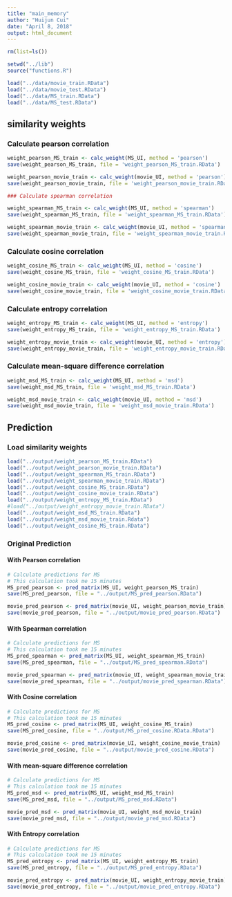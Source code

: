 ---
title: "main_memory"
author: "Huijun Cui"
date: "April 8, 2018"
output: html_document
---
```{R}
rm(list=ls())
```
```{r setup, include=FALSE}
setwd("../lib")
source("functions.R")
```
```{r}
load("../data/movie_train.RData")
load("../data/movie_test.RData")
load("../data/MS_train.RData")
load("../data/MS_test.RData")
```
## similarity weights
### Calculate pearson correlation
```{r}
weight_pearson_MS_train <- calc_weight(MS_UI, method = 'pearson')
save(weight_pearson_MS_train, file = 'weight_pearson_MS_train.RData')

weight_pearson_movie_train <- calc_weight(movie_UI, method = 'pearson')
save(weight_pearson_movie_train, file = 'weight_pearson_movie_train.RData')

### Calculate spearman correlation

weight_spearman_MS_train <- calc_weight(MS_UI, method = 'spearman')
save(weight_spearman_MS_train, file = 'weight_spearman_MS_train.RData')

weight_spearman_movie_train <- calc_weight(movie_UI, method = 'spearman')
save(weight_spearman_movie_train, file = 'weight_spearman_movie_train.RData')
```
### Calculate cosine correlation
```{r}
weight_cosine_MS_train <- calc_weight(MS_UI, method = 'cosine')
save(weight_cosine_MS_train, file = 'weight_cosine_MS_train.RData')

weight_cosine_movie_train <- calc_weight(movie_UI, method = 'cosine')
save(weight_cosine_movie_train, file = 'weight_cosine_movie_train.RData')
```
### Calculate entropy correlation
```{r}
weight_entropy_MS_train <- calc_weight(MS_UI, method = 'entropy')
save(weight_entropy_MS_train, file = 'weight_entropy_MS_train.RData')
```
```{r}
weight_entropy_movie_train <- calc_weight(movie_UI, method = 'entropy')
save(weight_entropy_movie_train, file = 'weight_entropy_movie_train.RData')
```
### Calculate mean-square difference correlation
```{r}
weight_msd_MS_train <- calc_weight(MS_UI, method = 'msd')
save(weight_msd_MS_train, file = 'weight_msd_MS_train.RData')
```
```{r}
weight_msd_movie_train <- calc_weight(movie_UI, method = 'msd')
save(weight_msd_movie_train, file = 'weight_msd_movie_train.RData')
```
## Prediction
### Load similarity weights
```{r}
load("../output/weight_pearson_MS_train.RData")
load("../output/weight_pearson_movie_train.RData")
load("../output/weight_spearman_MS_train.RData")
load("../output/weight_spearman_movie_train.RData")
load("../output/weight_cosine_MS_train.RData")
load("../output/weight_cosine_movie_train.RData")
load("../output/weight_entropy_MS_train.RData")
#load("../output/weight_entropy_movie_train.RData")
load("../output/weight_msd_MS_train.RData")
load("../output/weight_msd_movie_train.Rdata")
load("../output/weight_cosine_MS_train.RData")
```

### Original Prediction
#### With Pearson correlation
```{r web predict}
# Calculate predictions for MS
# This calculation took me 15 minutes
MS_pred_pearson <- pred_matrix(MS_UI, weight_pearson_MS_train)
save(MS_pred_pearson, file = "../output/MS_pred_pearson.RData")

movie_pred_pearson <- pred_matrix(movie_UI, weight_pearson_movie_train)
save(movie_pred_pearson, file = "../output/movie_pred_pearson.RData")
```
#### With Spearman correlation
```{r web predict}
# Calculate predictions for MS
# This calculation took me 15 minutes
MS_pred_spearman <- pred_matrix(MS_UI, weight_spearman_MS_train)
save(MS_pred_spearman, file = "../output/MS_pred_spearman.RData")

movie_pred_spearman <- pred_matrix(movie_UI, weight_spearman_movie_train)
save(movie_pred_spearman, file = "../output/movie_pred_spearman.RData")
```
#### With Cosine correlation
```{r web predict}
# Calculate predictions for MS
# This calculation took me 15 minutes
MS_pred_cosine <- pred_matrix(MS_UI, weight_cosine_MS_train)
save(MS_pred_cosine, file = "../output/MS_pred_cosine.RData.RData")

movie_pred_cosine <- pred_matrix(movie_UI, weight_cosine_movie_train)
save(movie_pred_cosine, file = "../output/movie_pred_cosine.RData")
```
#### With mean-square difference correlation
```{r web predict}
# Calculate predictions for MS
# This calculation took me 15 minutes
MS_pred_msd <- pred_matrix(MS_UI, weight_msd_MS_train)
save(MS_pred_msd, file = "../output/MS_pred_msd.RData")

movie_pred_msd <- pred_matrix(movie_UI, weight_msd_movie_train)
save(movie_pred_msd, file = "../output/movie_pred_msd.RData")
```
#### With Entropy correlation
```{r web predict}
# Calculate predictions for MS
# This calculation took me 15 minutes
MS_pred_entropy <- pred_matrix(MS_UI, weight_entropy_MS_train)
save(MS_pred_entropy, file = "../output/MS_pred_entropy.RData")

movie_pred_entropy <- pred_matrix(movie_UI, weight_entropy_movie_train)
save(movie_pred_entropy, file = "../output/movie_pred_entropy.RData")
```